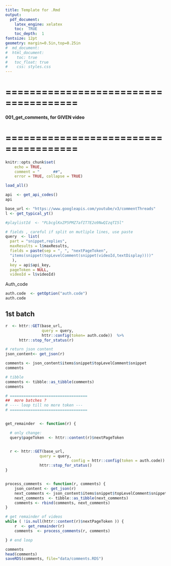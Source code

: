 ```yaml
---
title: Template for .Rmd
output: 
  pdf_document:
    latex_engine: xelatex
    toc:  TRUE
    toc_depth:  1
fontsize: 12pt
geometry: margin=0.5in,top=0.25in
#  md_document:
#  html_document:
#    toc: true
#  	toc_float: true
#    css: styles.css
---
```


# ======================================
#### 001_get_comments, for GIVEN video
# ======================================

```r
knitr::opts_chunk$set(
    echo = TRUE,
    comment = "      ##",
    error = TRUE, collapse = TRUE)

load_all()
```

```r
api  <- get_api_codes()
api
```

```r
base_url <- "https://www.googleapis.com/youtube/v3/commentThreads"
l <- get_typical_yt()

#playlistId  <- "PLbcglKxZP5PMZ7afIT7E2o9NwQIzqTI5l"

```

```r
# fields , careful if split on mutliple lines, use paste
query  <- list(
  part = "snippet,replies",
  maxResults = l$maxResults,
  fields = paste(sep = ", ", "nextPageToken",
  "items(snippet(topLevelComment(snippet(videoId,textDisplay))))"
   ),
  key = api$api_key,
  pageToken = NULL,
  videoId = l$videoId)

```
Auth_code
```r

auth.code  <- getOption("auth.code")
auth.code

```

## 1st batch
```r
r  <- httr::GET(base_url, 
                query = query, 
                httr::config(token= auth.code))  %>% 
      httr::stop_for_status(r)

# return json content
json_content<- get_json(r)

comments <- json_content$items$snippet$topLevelComment$snippet
comments

# tibble
comments <- tibble::as_tibble(comments)
comments
```


```r
# ==================================
##  more batches ?
# ---- loop till no more token ---
# ==================================


get_remainder  <- function(r) {

  # only change:
  query$pageToken  <- httr::content(r)$nextPageToken


  r <- httr::GET(base_url, 
               query = query,
							 config = httr::config(token = auth.code))  %>% 
               httr::stop_for_status()
}


process_comments  <- function(r, comments) {
	json_content <- get_json(r)
	next_comments <- json_content$items$snippet$topLevelComment$snippet
	next_comments  <- tibble::as_tibble(next_comments)
	comments <- rbind(comments, next_comments)
}

# get remainder of videos
while ( !is.null(httr::content(r)$nextPageToken )) {
	r  <- get_remainder(r)
	comments  <- process_comments(r, comments)

} # end loop

comments
head(comments)
saveRDS(comments, file="data/comments.RDS")
```
